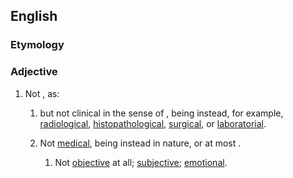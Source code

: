 ==English==

===Etymology===
{{prefix|en|non|clinical}}

===Adjective===
{{en-adj|-}}

# Not {{l|en|clinical#Adjective}}, as: 
## {{l|en|medical#Adjective|Medical}} but not clinical in the sense of {{l|en|clinical medicine#Noun}}, being instead, for example, [[radiological]], [[histopathological]], [[surgical]], or [[laboratorial]]. 
## Not [[medical]], being instead {{l|en|lay#Adjective|lay}} in nature, or at most {{l|en|paramedical#Adjective}}. 
##: {{ux|en|helping people to learn about first aid from a '''nonclinical''' viewpoint}}
### Not [[objective]] at all; [[subjective]]; [[emotional]].
###: {{ux|en|Societal approaches to mental illness often clearly reflect a '''nonclinical''' bias, as for example with stigmatization or fear.}}
###: {{ux|en|Unprofessional attitude is betrayed by '''nonclinical''' reactions to clinical photos, such as complaining about even having to glance at photos of bloody injuries, let alone examining them competently. Health care professionals don't have the luxury of such unprofessionalism and don't suffer it gladly from paraprofessional colleagues either; if you want to be a medical scribe or an editor, you can grow up too, or just go work in another field.}}